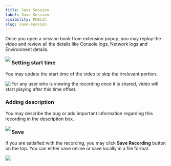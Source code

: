 ```yaml
---
title: Save Session
label: Save Session
visibility: PUBLIC
slug: save-session
---
```


Once you open a session book from extension popup, you may replay the video and review all the details like Console logs, Network logs and Environment details.

<Image src="https://imagedelivery.net/IEMzXmjRvW0g933AN5ejrA/wwwnotionso-image-s3-us-west-2amazonawscom-securenotion-staticcom-5c117db5-c636-4559-8663-936f6cff66f6-untitledwebp/public" align="left" />

### Setting start time

You may update the start time of the video to skip the irrelevant portion.

<Image src="https://imagedelivery.net/IEMzXmjRvW0g933AN5ejrA/wwwnotionso-image-s3-us-west-2amazonawscom-securenotion-staticcom-06720150-5c80-4443-8f71-2b71ab4e31e5-untitledwebp/public" align="left" />

For any user who is viewing the recording once it is shared, video will start playing after this time offset.

### Adding description

You may describe the bug or add important information regarding this recording in the description box.

<Image src="https://imagedelivery.net/IEMzXmjRvW0g933AN5ejrA/wwwnotionso-image-s3-us-west-2amazonawscom-securenotion-staticcom-64fa2413-03fe-47e1-b04d-409bc4e6c783-untitledwebp/public" align="left" />

### Save

If you are satisfied with the recording, you may click **Save Recording** button on the top. You can either save online or save locally in a file format.

<Image src="https://imagedelivery.net/IEMzXmjRvW0g933AN5ejrA/wwwnotionso-image-s3-us-west-2amazonawscom-securenotion-staticcom-97de5bae-b237-4462-9e36-52579988c4aa-untitledpng/public" align="left" />
